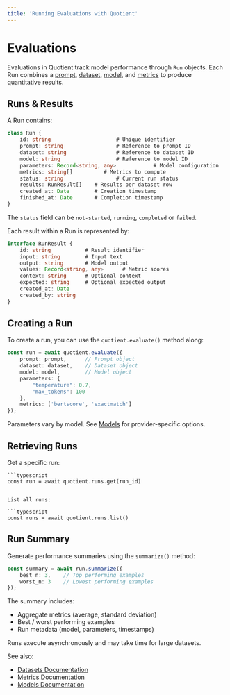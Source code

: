 ```yaml
---
title: 'Running Evaluations with Quotient'
---
```


# Evaluations

Evaluations in Quotient track model performance through `Run` objects. Each Run combines a [prompt](/sdk-reference/typescript-sdk/prompts), [dataset](/sdk-reference/typescript-sdk/datasets), [model](/sdk-reference/typescript-sdk/models), and [metrics](/sdk-reference/typescript-sdk/metrics) to produce quantitative results.

## Runs & Results

A Run contains:

```typescript
class Run {
    id: string                     # Unique identifier
    prompt: string                 # Reference to prompt ID
    dataset: string                # Reference to dataset ID
    model: string                  # Reference to model ID
    parameters: Record<string, any>            # Model configuration
    metrics: string[]          # Metrics to compute
    status: string                 # Current run status
    results: RunResult[]    # Results per dataset row
    created_at: Date        # Creation timestamp
    finished_at: Date       # Completion timestamp
}
```

The `status` field can be `not-started`, `running`, `completed` or `failed`.

Each result within a Run is represented by:

```typescript
interface RunResult {
    id: string           # Result identifier
    input: string        # Input text
    output: string       # Model output
    values: Record<string, any>      # Metric scores
    context: string      # Optional context
    expected: string     # Optional expected output
    created_at: Date
    created_by: string
}
```

## Creating a Run

To create a run, you can use the `quotient.evaluate()` method along:

```typescript
const run = await quotient.evaluate({
    prompt: prompt,      // Prompt object
    dataset: dataset,    // Dataset object
    model: model,        // Model object
    parameters: {
        "temperature": 0.7,
        "max_tokens": 100
    },
    metrics: ['bertscore', 'exactmatch']
});
```

<Note>Parameters vary by model. See [Models](/sdk-reference/typescript-sdk/models) for provider-specific options.</Note>

## Retrieving Runs

Get a specific run:

    ```typescript
    const run = await quotient.runs.get(run_id)
```

List all runs:

```typescript
const runs = await quotient.runs.list()
```

## Run Summary

Generate performance summaries using the `summarize()` method:

```typescript
const summary = await run.summarize({
    best_n: 3,    // Top performing examples
    worst_n: 3    // Lowest performing examples
});
```

The summary includes:

- Aggregate metrics (average, standard deviation)
- Best / worst performing examples
- Run metadata (model, parameters, timestamps)


<Note>
Runs execute asynchronously and may take time for large datasets.
</Note>

See also:

- [Datasets Documentation](/sdk-reference/typescript-sdk/datasets)
- [Metrics Documentation](/sdk-reference/typescript-sdk/metrics)
- [Models Documentation](/sdk-reference/typescript-sdk/models)

